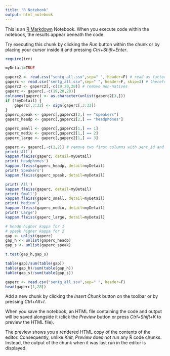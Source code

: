 ```yaml
---
title: "R Notebook"
output: html_notebook
---
```


This is an [R Markdown](http://rmarkdown.rstudio.com) Notebook. When you execute code within the notebook, the results appear beneath the code. 

Try executing this chunk by clicking the *Run* button within the chunk or by placing your cursor inside it and pressing *Ctrl+Shift+Enter*. 

```r
require(irr)

myDetail=TRUE

gaperc2 <- read.csv("sentg_all.ssv",sep=" ", header=F) # read as factors :(
gaperc <- read.csv("sentg_all.ssv",sep=" ", header=F, skip=3) # therefore read again, bit skip three first
gaperc2 <- gaperc2[,-c(19,20,28)] # remove non-natives
gaperc <- gaperc[,-c(19,20,28)]
colnames(gaperc) <- as.character(unlist(gaperc2[3,]))
if (!myDetail) {
    gaperc[,3:32] <- sign(gaperc[,3:32])
}
gaperc_speak <- gaperc[,gaperc2[2,] == "speakers"]
gaperc_headp <- gaperc[,gaperc2[2,] == "headphones"]

gaperc_small <- gaperc[,gaperc2[1,] == 1]
gaperc_mediu <- gaperc[,gaperc2[1,] == 2]
gaperc_large <- gaperc[,gaperc2[1,] == 3]

gaperc <- gaperc[,-c(1,2)] # remove two first columns with sent_id and word
print('All')
kappam.fleiss(gaperc, detail=myDetail)
print('Headphones')
kappam.fleiss(gaperc_headp, detail=myDetail)
print('Speakers')
kappam.fleiss(gaperc_speak, detail=myDetail)
```

```r
print('All')
kappam.fleiss(gaperc, detail=myDetail)
print('Small')
kappam.fleiss(gaperc_small, detail=myDetail)
print('Medium')
kappam.fleiss(gaperc_mediu, detail=myDetail)
print('Large')
kappam.fleiss(gaperc_large, detail=myDetail)

```

```r
# headp higher kappa for 1
# speak higher kappa for 2
gap <- unlist(gaperc)
gap_h <- unlist(gaperc_headp)
gap_s <- unlist(gaperc_speak)

t.test(gap_h,gap_s)

table(gap)/sum(table(gap))
table(gap_h)/sum(table(gap_h))
table(gap_s)/sum(table(gap_s))

```

```r
gaperc <- read.csv("sentg_all.ssv",sep=" ", header=F)
head(gaperc[1,28])
```

Add a new chunk by clicking the *Insert Chunk* button on the toolbar or by pressing *Ctrl+Alt+I*.

When you save the notebook, an HTML file containing the code and output will be saved alongside it (click the *Preview* button or press *Ctrl+Shift+K* to preview the HTML file).

The preview shows you a rendered HTML copy of the contents of the editor. Consequently, unlike *Knit*, *Preview* does not run any R code chunks. Instead, the output of the chunk when it was last run in the editor is displayed.

